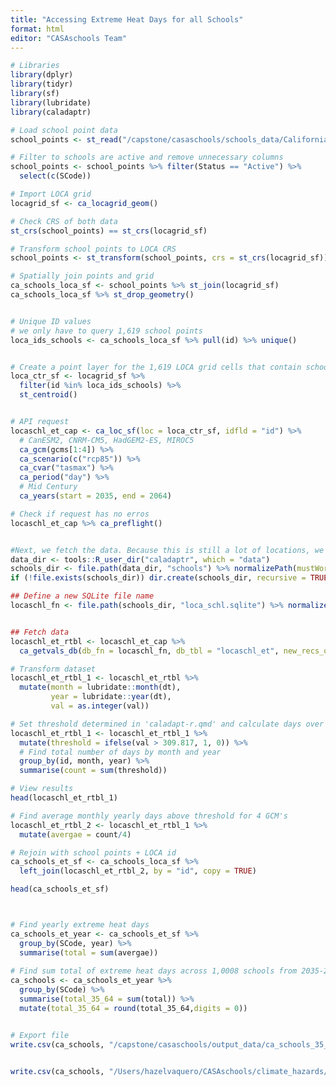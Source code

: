 ```yaml
---
title: "Accessing Extreme Heat Days for all Schools"
format: html
editor: "CASAschools Team"
---
```


```r
# Libraries
library(dplyr)
library(tidyr)
library(sf)
library(lubridate)
library(caladaptr)
```

```r
# Load school point data
school_points <- st_read("/capstone/casaschools/schools_data/California_Schools_2022-23/California_Schools_2022-23.shp")
```


```r
# Filter to schools are active and remove unnecessary columns
school_points <- school_points %>% filter(Status == "Active") %>% 
  select(c(SCode))
```


```r
# Import LOCA grid 
locagrid_sf <- ca_locagrid_geom()

# Check CRS of both data
st_crs(school_points) == st_crs(locagrid_sf)

# Transform school points to LOCA CRS
school_points <- st_transform(school_points, crs = st_crs(locagrid_sf))

# Spatially join points and grid
ca_schools_loca_sf <- school_points %>% st_join(locagrid_sf) 
ca_schools_loca_sf %>% st_drop_geometry()


# Unique ID values
# we only have to query 1,619 school points
loca_ids_schools <- ca_schools_loca_sf %>% pull(id) %>% unique()


# Create a point layer for the 1,619 LOCA grid cells that contain schools
loca_ctr_sf <- locagrid_sf %>%
  filter(id %in% loca_ids_schools) %>%
  st_centroid()


# API request 
locaschl_et_cap <- ca_loc_sf(loc = loca_ctr_sf, idfld = "id") %>%
  # CanESM2, CNRM-CM5, HadGEM2-ES, MIROC5
  ca_gcm(gcms[1:4]) %>%
  ca_scenario(c("rcp85")) %>%
  ca_cvar("tasmax") %>%
  ca_period("day") %>%
  # Mid Century 
  ca_years(start = 2035, end = 2064)

# Check if request has no erros
locaschl_et_cap %>% ca_preflight()


#Next, we fetch the data. Because this is still a lot of locations, we’ll use ca_getvals_db() to save it in a database:
data_dir <- tools::R_user_dir("caladaptr", which = "data")
schools_dir <- file.path(data_dir, "schools") %>% normalizePath(mustWork = FALSE)
if (!file.exists(schools_dir)) dir.create(schools_dir, recursive = TRUE)

## Define a new SQLite file name
locaschl_fn <- file.path(schools_dir, "loca_schl.sqlite") %>% normalizePath(mustWork = FALSE)


## Fetch data
locaschl_et_rtbl <- locaschl_et_cap %>%
  ca_getvals_db(db_fn = locaschl_fn, db_tbl = "locaschl_et", new_recs_only = TRUE, quiet = TRUE)

# Transform dataset 
locaschl_et_rtbl_1 <- locaschl_et_rtbl %>% 
  mutate(month = lubridate::month(dt),
         year = lubridate::year(dt),
         val = as.integer(val))

# Set threshold determined in 'caladapt-r.qmd' and calculate days over
locaschl_et_rtbl_1 <- locaschl_et_rtbl_1 %>%
  mutate(threshold = ifelse(val > 309.817, 1, 0)) %>%
  # Find total number of days by month and year
  group_by(id, month, year) %>%
  summarise(count = sum(threshold))

# View results
head(locaschl_et_rtbl_1)

# Find average monthly yearly days above threshold for 4 GCM's
locaschl_et_rtbl_2 <- locaschl_et_rtbl_1 %>% 
  mutate(avergae = count/4)

# Rejoin with school points + LOCA id
ca_schools_et_sf <- ca_schools_loca_sf %>% 
  left_join(locaschl_et_rtbl_2, by = "id", copy = TRUE) 

head(ca_schools_et_sf)



# Find yearly extreme heat days
ca_schools_et_year <- ca_schools_et_sf %>% 
  group_by(SCode, year) %>% 
  summarise(total = sum(avergae))
  
# Find sum total of extreme heat days across 1,0008 schools from 2035-2064
ca_schools <- ca_schools_et_year %>% 
  group_by(SCode) %>% 
  summarise(total_35_64 = sum(total)) %>% 
  mutate(total_35_64 = round(total_35_64,digits = 0))


# Export file
write.csv(ca_schools, "/capstone/casaschools/output_data/ca_schools_35_64.csv")


write.csv(ca_schools, "/Users/hazelvaquero/CASAschools/climate_hazards/extreme_heat/output_data/ca_schools_rcp8.5_2035_2064.csv")

```

